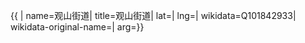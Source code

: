 {{ {{{1|PRC admin/showdata}}}|
name=观山街道|
title=观山街道|
lat=|
lng=|
wikidata=Q101842933|
wikidata-original-name=|
arg={{{arg|}}}}}
